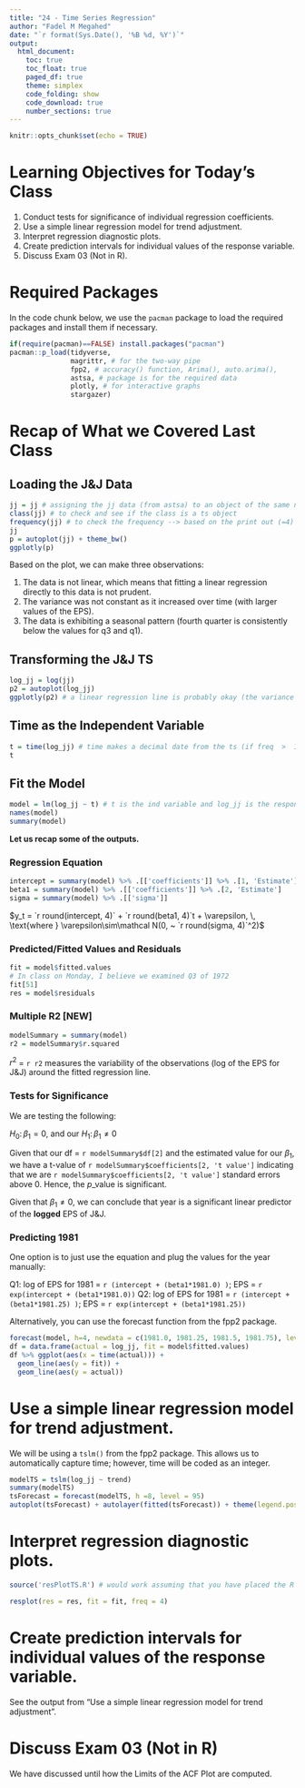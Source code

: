 ```yaml
---
title: "24 - Time Series Regression"
author: "Fadel M Megahed"
date: "`r format(Sys.Date(), '%B %d, %Y')`"
output: 
  html_document:
    toc: true
    toc_float: true
    paged_df: true
    theme: simplex
    code_folding: show
    code_download: true
    number_sections: true
---
```


```r
knitr::opts_chunk$set(echo = TRUE)
```

# Learning Objectives for Today's Class {-}

  1. Conduct tests for significance of individual regression coefficients.  
  2. Use a simple linear regression model for trend adjustment.
  3. Interpret regression diagnostic plots.  
  4. Create prediction intervals for individual values of the response variable.  
  5. Discuss Exam 03 (Not in R).

# Required Packages {-}
In the code chunk below, we use the `pacman` package to load the required packages and install them if necessary.

```r
if(require(pacman)==FALSE) install.packages("pacman")
pacman::p_load(tidyverse, 
               magrittr, # for the two-way pipe
               fpp2, # accuracy() function, Arima(), auto.arima(),
               astsa, # package is for the required data
               plotly, # for interactive graphs
               stargazer) 
```

# Recap of What we Covered Last Class

## Loading the J&J Data
```r
jj = jj # assigning the jj data (from astsa) to an object of the same name
class(jj) # to check and see if the class is a ts object
frequency(jj) # to check the frequency --> based on the print out (=4)
jj
p = autoplot(jj) + theme_bw()
ggplotly(p)
```

Based on the plot, we can make three observations:  

  (1) The data is not linear, which means that fitting a linear regression directly to this data is not prudent.  
  (2) The variance was not constant as it increased over time (with larger values of the EPS).  
  (3) The data is exhibiting a seasonal pattern (fourth quarter is consistently below the values for q3 and q1).
  

## Transforming the J&J TS

```r
log_jj = log(jj)
p2 = autoplot(log_jj)
ggplotly(p2) # a linear regression line is probably okay (the variance is more stable with the transformation)
```


## Time as the Independent Variable
```r
t = time(log_jj) # time makes a decimal date from the ts (if freq  >  1)
t
```

## Fit the Model

```r
model = lm(log_jj ~ t) # t is the ind variable and log_jj is the response
names(model)
summary(model)
```

**Let us recap some of the outputs.** 

### Regression Equation
```r
intercept = summary(model) %>% .[['coefficients']] %>% .[1, 'Estimate']
beta1 = summary(model) %>% .[['coefficients']] %>% .[2, 'Estimate']
sigma = summary(model) %>% .[['sigma']]
```
$y_t = `r round(intercept, 4)` + `r round(beta1, 4)`t + \varepsilon, \, \text{where } \varepsilon\sim\mathcal N(0, ~ `r round(sigma, 4)`^2)$ 

### Predicted/Fitted Values and Residuals
```r
fit = model$fitted.values
# In class on Monday, I believe we examined Q3 of 1972
fit[51]
res = model$residuals 
```

### Multiple R2 [NEW]
```r
modelSummary = summary(model)
r2 = modelSummary$r.squared
```
$r^2$ = `r r2` measures the variability of the observations (log of the EPS for J&J) around the fitted regression line. 



### Tests for Significance
We are testing the following:

$H_0: \, \beta_1 = 0$, and our  $H_1: \, \beta_1 \ne 0$

Given that our df = `r modelSummary$df[2]` and the estimated value for our $\beta_1$, we have a t-value of `r modelSummary$coefficients[2, 't value']` indicating that we are `r modelSummary$coefficients[2, 't value']` standard errors above 0. Hence, the $p$_value is significant. 

Given that $\beta_1 \ne 0$, we can conclude that year is a significant linear predictor of the **logged** EPS of J&J. 


### Predicting 1981 

One option is to just use the equation and plug the values for the year manually:  

Q1: log of EPS for 1981 = `r (intercept + (beta1*1981.0) )`; EPS = `r exp(intercept + (beta1*1981.0))`
Q2: log of EPS for 1981 = `r (intercept + (beta1*1981.25) )`; EPS = `r exp(intercept + (beta1*1981.25))`


Alternatively, you can use the forecast function from the fpp2 package.

```r
forecast(model, h=4, newdata = c(1981.0, 1981.25, 1981.5, 1981.75), level = 95)
df = data.frame(actual = log_jj, fit = model$fitted.values)
df %>% ggplot(aes(x = time(actual))) + 
  geom_line(aes(y = fit)) +
  geom_line(aes(y = actual))
```

# Use a simple linear regression model for trend adjustment.
We will be using a `tslm()` from the fpp2 package. This allows us to automatically capture time; however, time will be coded as an integer. 

```r
modelTS = tslm(log_jj ~ trend)
summary(modelTS)
tsForecast = forecast(modelTS, h =8, level = 95)
autoplot(tsForecast) + autolayer(fitted(tsForecast)) + theme(legend.position = "none")
```




# Interpret regression diagnostic plots.  

```r
source('resPlotTS.R') # would work assuming that you have placed the R file in the same directory

resplot(res = res, fit = fit, freq = 4)

```



# Create prediction intervals for individual values of the response variable.
See the output from "Use a simple linear regression model for trend adjustment".



# Discuss Exam 03 (Not in R)
We have discussed until how the Limits of the ACF Plot are computed.
